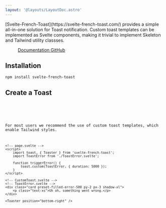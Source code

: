 ```yaml
---
layout: '@layouts/LayoutDoc.astro'
---
```




<p class="text-xl">
	[Svelte-French-Toast](https://svelte-french-toast.com/) provides a simple all-in-one solution for Toast notification. Custom toast
	templates can be implemented as Svelte components, making it trivial to implement Skeleton and Tailwind utility classses.
</p>

<figure class="card-filled-enhanced flex justify-center gap-4 p-8">
	<a href="https://svelte-french-toast.com/" target="_blank" class="btn preset-filled">
		Documentation
	</a>
	<a href="https://github.com/kbrgl/svelte-french-toast" target="_blank" class="btn preset-filled">
		GitHub
	</a>
</figure>

## Installation

```console
npm install svelte-french-toast
```

## Create a Toast

<Preview client:load>
	<Fragment slot="preview">
		<Example client:visible />
	</Fragment>
	<Fragment slot="code">
		<Code code={ExampleRaw} lang="tsx" />
	</Fragment>
</Preview>

For most users we recommend the use of custom toast templates, which enable Tailwind styles.

```svelte
<!-- page.svelte -->
<script>
	import toast, { Toaster } from 'svelte-french-toast';
	import ToastError from './ToastError.svelte';

	function triggerError() {
		toast.custom(ToastError, { duration: 5000 });
	}
</script>

<!-- CustomToast.svelte -->
<!-- ToastError.svelte -->
<div class="card preset-filled-error-500 py-2 px-3 shadow-xl">
	<p class="text-xs">Uh oh, something went wrong.</p>
</div>

<Toaster position="bottom-right" />
```
